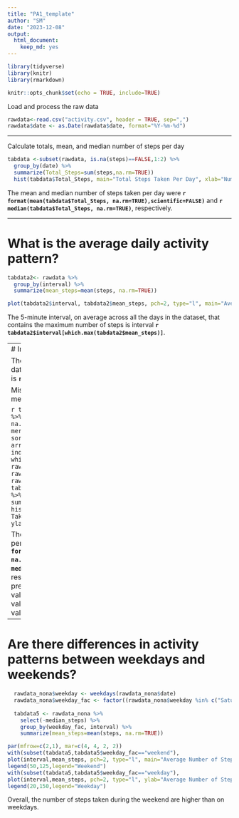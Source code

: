 ```yaml
---
title: "PA1_template"
author: "SM"
date: "2023-12-08"
output: 
  html_document: 
    keep_md: yes
---
```


```r
library(tidyverse)
library(knitr)
library(rmarkdown)
```

```r
knitr::opts_chunk$set(echo = TRUE, include=TRUE)
```

Load and process the raw data
```r
rawdata<-read.csv("activity.csv", header = TRUE, sep=",")
rawdata$date <- as.Date(rawdata$date, format="%Y-%m-%d")
```

---

Calculate totals, mean, and median number of steps per day
```r
tabdata <-subset(rawdata, is.na(steps)==FALSE,1:2) %>%
  group_by(date) %>%
  summarize(Total_Steps=sum(steps,na.rm=TRUE))
  hist(tabdata$Total_Steps, main="Total Steps Taken Per Day", xlab="Number of Steps", ylab="Frequency")
```

The mean and median number of steps taken per day were **`r format(mean(tabdata$Total_Steps, na.rm=TRUE),scientific=FALSE)`** and **`r median(tabdata$Total_Steps, na.rm=TRUE)`**, respectively.

---

# What is the average daily activity pattern?

```r
tabdata2<- rawdata %>%
  group_by(interval) %>%
  summarize(mean_steps=mean(steps, na.rm=TRUE))

plot(tabdata2$interval, tabdata2$mean_steps, pch=2, type="l", main="Average Number of Steps Taken (averaged across all days)", ylab="Average Number of Steps", xlab="Five-Minute Interval")
```

The 5-minute interval, on average across all the days in the dataset, that contains the maximum number of steps is interval **`r tabdata2$interval[which.max(tabdata2$mean_steps)]`**.

---
# Imputing missing values

The total number of missing values in the dataset (i.e. the total number of rows with NAs) is **`r sum(is.na(rawdata$steps))`**.

Missing values will be imputed using the median across all days for an interval


```r
  tabdata3 <- rawdata %>%
  group_by(interval) %>%
  summarize(median_steps=median(steps, na.rm=TRUE))
  rawdata_merge <- merge(rawdata,tabdata3, by="interval", sort=FALSE)
  rawdata_merge <- arrange(rawdata_merge, date,interval)
  indices_na <- which(is.na(rawdata$steps)==TRUE)
  rawdata_nona <- rawdata_merge
  rawdata_nona[indices_na,"steps"] <- rawdata_merge[indices_na,"median_steps"]
  tabdata4 <- rawdata_nona %>%
    group_by(date) %>%
    summarize(Total_Steps=sum(steps,na.rm=TRUE))
  hist(tabdata4$Total_Steps, main="Total Steps Taken Per Day", xlab="Number of Steps", ylab="Frequency")  
```


The mean and median number of steps taken per day were **`r format(mean(tabdata4$Total_Steps, na.rm=TRUE),scientific=FALSE)`** and **`r median(tabdata4$Total_Steps, na.rm=TRUE)`**, respectively. These values differ from the previously calculated estimates. Both of these values for the steps per day are higher than the values computed for the data without missing values imputed.


---

# Are there differences in activity patterns between weekdays and weekends?

```r
  rawdata_nona$weekday <- weekdays(rawdata_nona$date)
  rawdata_nona$weekday_fac <- factor((rawdata_nona$weekday %in% c("Saturday","Sunday")), levels=c("TRUE","FALSE"),labels=c("weekend","weekday"))
  
  tabdata5 <- rawdata_nona %>%
    select(-median_steps) %>%
    group_by(weekday_fac, interval) %>%
    summarize(mean_steps=mean(steps, na.rm=TRUE))

par(mfrow=c(2,1), mar=c(4, 4, 2, 2))
with(subset(tabdata5,tabdata5$weekday_fac=="weekend"),
plot(interval,mean_steps, pch=2, type="l", main="Average Number of Steps Taken by Day of Week",ylab="Average Number of Steps", xlab="Five-Minute Interval"))
legend(50,125,legend="Weekend")
with(subset(tabdata5,tabdata5$weekday_fac=="weekday"),
plot(interval,mean_steps, pch=2, type="l", ylab="Average Number of Steps", xlab="Five-Minute Interval"))
legend(20,150,legend="Weekday")
```
 
Overall, the number of steps taken during the weekend are higher than on weekdays.
